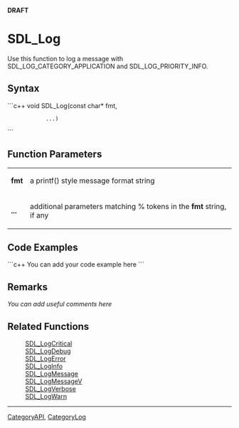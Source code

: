 <!-- pragma section-numbers off -->
<!-- pragma camelcase off -->
'''DRAFT'''

= SDL_Log =
Use this function to log a message with SDL_LOG_CATEGORY_APPLICATION and SDL_LOG_PRIORITY_INFO.


== Syntax ==
```c++
void SDL_Log(const char* fmt,
             ...)
```

== Function Parameters ==
{|
|'''fmt'''
|a printf() style message format string
|-
|'''...'''
|additional parameters matching % tokens in the '''fmt''' string, if any
|}

== Code Examples ==
```c++
You can add your code example here
```

== Remarks ==
''You can add useful comments here''

== Related Functions ==
:[[SDL_LogCritical]]
:[[SDL_LogDebug]]
:[[SDL_LogError]]
:[[SDL_LogInfo]]
:[[SDL_LogMessage]]
:[[SDL_LogMessageV]]
:[[SDL_LogVerbose]]
:[[SDL_LogWarn]]


----
[[CategoryAPI]], [[CategoryLog]]
